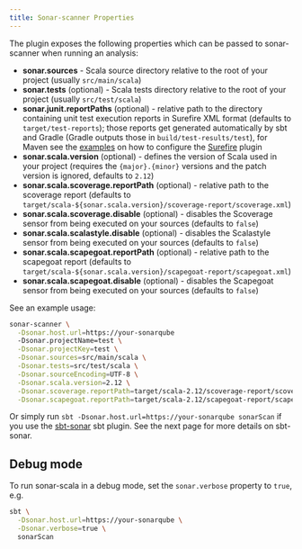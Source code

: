 ```yaml
---
title: Sonar-scanner Properties
---
```


The plugin exposes the following properties which can be passed to sonar-scanner
when running an analysis:

- **sonar.sources** - Scala source directory relative to the root of your
  project (usually `src/main/scala`)
- **sonar.tests** (optional) - Scala tests directory relative to the root of
  your project (usually `src/test/scala`)
- **sonar.junit.reportPaths** (optional) - relative path to the directory
  containing unit test execution reports in Surefire XML format (defaults to
  `target/test-reports`); those reports get generated automatically by sbt and
  Gradle (Gradle outputs those in `build/test-results/test`), for Maven see the
  [examples](https://github.com/mwz/sonar-scala/examples/mvn) on how to
  configure the
  [Surefire](https://maven.apache.org/surefire/maven-surefire-plugin/test-mojo.html)
  plugin
- **sonar.scala.version** (optional) - defines the version of Scala used in your
  project (requires the `{major}.{minor}` versions and the patch version is
  ignored, defaults to `2.12`)
- **sonar.scala.scoverage.reportPath** (optional) - relative path to the
  scoverage report (defaults to
  `target/scala-${sonar.scala.version}/scoverage-report/scoverage.xml`)
- **sonar.scala.scoverage.disable** (optional) - disables the Scoverage sensor
  from being executed on your sources (defaults to `false`)
- **sonar.scala.scalastyle.disable** (optional) - disables the Scalastyle sensor
  from being executed on your sources (defaults to `false`)
- **sonar.scala.scapegoat.reportPath** (optional) - relative path to the
  scapegoat report (defaults to
  `target/scala-${sonar.scala.version}/scapegoat-report/scapegoat.xml`)
- **sonar.scala.scapegoat.disable** (optional) - disables the Scapegoat sensor
  from being executed on your sources (defaults to `false`)

See an example usage:

```bash
sonar-scanner \
  -Dsonar.host.url=https://your-sonarqube
  -Dsonar.projectName=test \
  -Dsonar.projectKey=test \
  -Dsonar.sources=src/main/scala \
  -Dsonar.tests=src/test/scala \
  -Dsonar.sourceEncoding=UTF-8 \
  -Dsonar.scala.version=2.12 \
  -Dsonar.scoverage.reportPath=target/scala-2.12/scoverage-report/scoverage.xml \
  -Dsonar.scapegoat.reportPath=target/scala-2.12/scapegoat-report/scapegoat.xml
```

Or simply run `sbt -Dsonar.host.url=https://your-sonarqube sonarScan` if you use
the [sbt-sonar](https://github.com/mwz/sbt-sonar) sbt plugin. See the next page
for more details on sbt-sonar.

## Debug mode

To run sonar-scala in a debug mode, set the `sonar.verbose` property to `true`,
e.g.

```bash
sbt \
  -Dsonar.host.url=https://your-sonarqube \
  -Dsonar.verbose=true \
  sonarScan
```

